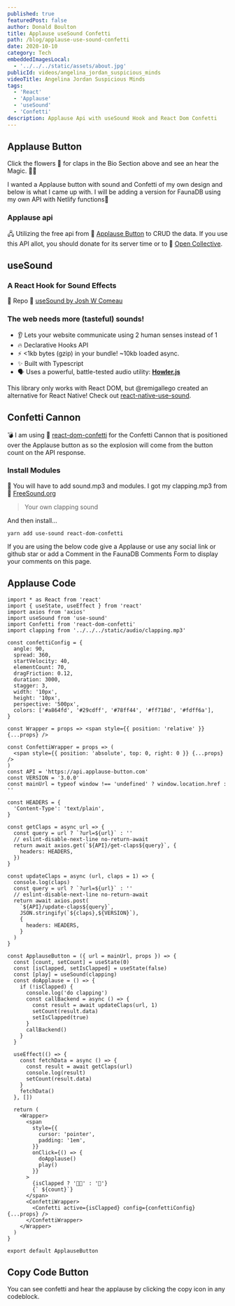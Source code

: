 ```yaml
---
published: true
featuredPost: false
author: Donald Boulton
title: Applause useSound Confetti
path: /blog/applause-use-sound-confetti
date: 2020-10-10
category: Tech
embeddedImagesLocal:
  - '../../../static/assets/about.jpg' 
publicId: videos/angelina_jordan_suspicious_minds
videoTitle: Angelina Jordan Suspicious Minds
tags:  
  - 'React'
  - 'Applause' 
  - 'useSound'  
  - 'Confetti'
description: Applause Api with useSound Hook and React Dom Confetti
---
```


## Applause Button

Click the flowers 🎉 for claps in the Bio Section above and see an hear the Magic. 🤟🎉

I wanted a Applause button with sound and Confetti of my own design and below is what I came up with.
I will be adding a version for FaunaDB using my own API with Netlify functions💯

### Applause api

<Section>

🖧 Utilizing the free api from 🔗 [Applause Button](https://applause-button.com/) to CRUD the data.
If you use this API allot, you should donate for its server time or to 🔗 [Open Collective](https://opencollective.com/).

</Section>

## useSound

### A React Hook for Sound Effects

🚀 Repo 🔗 [useSound by Josh W Comeau](https://github.com/joshwcomeau/use-sound)

### The web needs more (tasteful) sounds!

<Section>

- 👂 Lets your website communicate using 2 human senses instead of 1
- 🔥 Declarative Hooks API
- ⚡️ <1kb bytes (gzip) in your bundle! ~10kb loaded async.
- ✨ Built with Typescript
- 🗣 Uses a powerful, battle-tested audio utility: [**Howler.js**](https://howlerjs.com/)

</Section>

<Section>

This library only works with React DOM, but @remigallego created an alternative for React Native! Check out [react-native-use-sound](https://github.com/remigallego/react-native-use-sound).

</Section>

## Confetti Cannon

💣 I am using 🔗 [react-dom-confetti](https://github.com/daniel-lundin/react-dom-confetti) for the Confetti Cannon that is positioned over the Applause button as so the explosion will come from the button count on the API response.

### Install Modules

<Section>

🤟 You will have to add sound.mp3 and modules. I got my clapping.mp3 from 🔗 [FreeSound.org](https://freesound.org/)

> Your own clapping sound

And then install...

</Section>

```bash:title=install
yarn add use-sound react-dom-confetti
```

<Section>

If you are using the below code give a Applause or use any social link or github star or add a Comment in the FaunaDB Comments Form to display your comments on this page.

</Section>

## Applause Code

```tsx:title=src/components/applause.tsx {4-6,22-26,96-98}
import * as React from 'react'
import { useState, useEffect } from 'react'
import axios from 'axios'
import useSound from 'use-sound'
import Confetti from 'react-dom-confetti'
import clapping from '../../../static/audio/clapping.mp3'

const confettiConfig = {
  angle: 90,
  spread: 360,
  startVelocity: 40,
  elementCount: 70,
  dragFriction: 0.12,
  duration: 3000,
  stagger: 3,
  width: '10px',
  height: '10px',
  perspective: '500px',
  colors: ['#a864fd', '#29cdff', '#78ff44', '#ff718d', '#fdff6a'],
}

const Wrapper = props => <span style={{ position: 'relative' }} {...props} />

const ConfettiWrapper = props => (
  <span style={{ position: 'absolute', top: 0, right: 0 }} {...props} />
)
const API = 'https://api.applause-button.com'
const VERSION = '3.0.0'
const mainUrl = typeof window !== 'undefined' ? window.location.href : ''

const HEADERS = {
  'Content-Type': 'text/plain',
}

const getClaps = async url => {
  const query = url ? `?url=${url}` : ''
  // eslint-disable-next-line no-return-await
  return await axios.get(`${API}/get-claps${query}`, {
    headers: HEADERS,
  })
}

const updateClaps = async (url, claps = 1) => {
  console.log(claps)
  const query = url ? `?url=${url}` : ''
  // eslint-disable-next-line no-return-await
  return await axios.post(
    `${API}/update-claps${query}`,
    JSON.stringify(`${claps},${VERSION}`),
    {
      headers: HEADERS,
    }
  )
}

const ApplauseButton = ({ url = mainUrl, props }) => {
  const [count, setCount] = useState(0)
  const [isClapped, setIsClapped] = useState(false)
  const [play] = useSound(clapping)
  const doApplause = () => {
    if (!isClapped) {
      console.log('do clapping')
      const callBackend = async () => {
        const result = await updateClaps(url, 1)
        setCount(result.data)
        setIsClapped(true)
      }
      callBackend()
    }
  }

  useEffect(() => {
    const fetchData = async () => {
      const result = await getClaps(url)
      console.log(result)
      setCount(result.data)
    }
    fetchData()
  }, [])

  return (
    <Wrapper>
      <span
        style={{
          cursor: 'pointer',
          padding: '1em',
        }}
        onClick={() => {
          doApplause()
          play()
        }}
      >
        {isClapped ? '🤟🎉' : '👋'}
        {` ${count}`}
      </span>
      <ConfettiWrapper>
        <Confetti active={isClapped} config={confettiConfig} {...props} />
      </ConfettiWrapper>
    </Wrapper>
  )
}

export default ApplauseButton
```

## Copy Code Button

<Section>

You can see confetti and hear the applause by clicking the copy icon in any codeblock.

</Section>

<WavyHr className="mt-1 mb-1 text-wine-300" />
